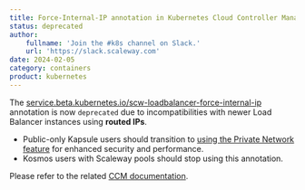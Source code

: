 ```yaml
---
title: Force-Internal-IP annotation in Kubernetes Cloud Controller Manager (CCM)
status: deprecated
author:
    fullname: 'Join the #k8s channel on Slack.'
    url: 'https://slack.scaleway.com'
date: 2024-02-05
category: containers
product: kubernetes
---
```


The [service.beta.kubernetes.io/scw-loadbalancer-force-internal-ip](https://github.com/scaleway/scaleway-cloud-controller-manager/blob/master/docs/loadbalancer-annotations.md#servicebetakubernetesioscw-loadbalancer-force-internal-ip) annotation is now `deprecated` due to incompatibilities with newer Load Balancer instances using **routed IPs**.

- Public-only Kapsule users should transition to [using the Private Network feature](https://www.scaleway.com/en/docs/kubernetes/reference-content/secure-cluster-with-private-network/#how-can-i-migrate-my-existing-clusters-to-private-networks) for enhanced security and performance.
- Kosmos users with Scaleway pools should stop using this annotation.

Please refer to the related [CCM documentation](https://github.com/scaleway/scaleway-cloud-controller-manager/blob/master/docs/loadbalancer-annotations.md#servicebetakubernetesioscw-loadbalancer-force-internal-ip).

